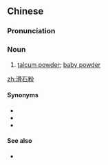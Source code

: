 ==Chinese==
{{zh-forms|type=21}}

===Pronunciation===
{{zh-pron
|m=huáshífěn
|c=waat6 sek6 fan2
|cat=n
}}

===Noun===
{{zh-noun}}

# [[talcum powder]]; [[baby powder]]

[[zh:滑石粉]]

====Synonyms====
* {{zh-l|寶寶粉}}
* {{zh-l|撲粉}}
* {{zh-l|爽身粉}}

====See also====
* {{zh-l|香粉}}